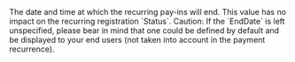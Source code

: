 <ResponseField name="EndDate" type="timestamp" >    
The date and time at which the recurring pay-ins will end. This value has no impact on the recurring registration `Status`.  
Caution: If the `EndDate` is left unspecified, please bear in mind that one could be defined by default and be displayed to your end users (not taken into account in the payment recurrence).  
</ResponseField>